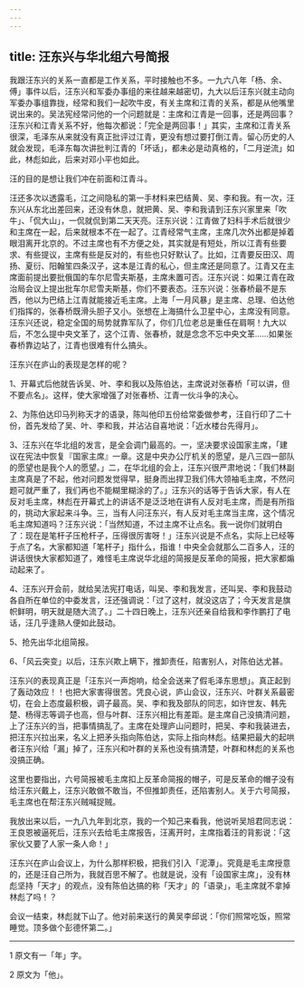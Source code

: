 ```yaml
---
---
---
```

title: 汪东兴与华北组六号简报
---




我跟汪东兴的关系一直都是工作关系，平时接触也不多。一九六八年「杨、余、傅」事件以后，汪东兴和军委办事组的来往越来越密切，九大以后汪东兴就主动向军委办事组靠拢，经常和我们一起吹牛皮，有关主席和江青的关系，都是从他嘴里说出来的。吴法宪经常问他的一个问题就是：主席和江青是一回事，还是两回事？汪东兴和江青关系不好，他每次都说：「完全是两回事！」其实，主席和江青关系很深，毛泽东从来就没有真正批评过江青，更没有想过要打倒江青。留心历史的人就会发现，毛泽东每次讲批判江青的「坏话」，都未必是动真格的，「二月逆流」如此，林彪如此，后来对邓小平也如此。

汪的目的是想让我们冲在前面和江青斗。

汪还多次以透露毛，江之间隐私的第一手材料来巴结黄、吴、李和我。有一次，汪东兴从东北出差回来，还没有休息，就把黄、吴、李和我请到汪东兴家里来「吹牛」、「侃大山」，一侃就侃到第二天天亮。汪东兴说：江青做了妇科手术后就很少和主席在一起，后来就根本不在一起了。江青经常气主席，主席几次外出都是掉着眼泪离开北京的。不过主席也有不方便之处，其实就是有短处，所以江青有些要求、有些提议，主席有些是反对的，有些也只好默认了。比如，江青要反田汉、周扬、夏衍、阳翰笙四条汉子，这本是江青的私心，但主席还是同意了。江青又在主席面前提出要批俄国的车尔尼雪夫斯基，主席未置可否。汪东兴说：如果江青在政治局会议上提出批车尔尼雪夫斯基，你们不要表态。汪东兴说：张春桥最不是东西，他以为巴结上江青就能接近毛主席。上海「一月风暴」是主席、总理、伯达他们指挥的，张春桥既滑头胆子又小。张想在上海搞什么卫星中心，主席没有同意。汪东兴还说，稳定全国的局势就靠军队了，你们几位老总是重任在肩啊！九大以后，不怎么提中央文革了，这个江青、张春桥，就是念念不忘中央文革……如果张春桥靠边站了，江青也很难有什么搞头。

汪东兴在庐山的表现是怎样的呢？

1、开幕式后他就告诉吴、叶、李和我以及陈伯达，主席说对张春桥「可以讲，但不要点名」。这样，使大家增强了对张春桥、江青一伙斗争的决心。

2、为陈伯达印马列称天才的语录，陈叫他印五份给常委做参考，汪自行印了二十份，首先发给了吴、叶、李和我，并沾沾自喜地说：「近水楼台先得月」。

3、汪东兴在华北组的发言，是全会调门最高的。一，坚决要求设国家主席，「建议在宪法中恢复『国家主席』一章。这是中央办公厅机关的愿望，是八三四一部队的愿望也是我个人的愿望。」二，在华北组的会上，汪东兴很严肃地说：「我们林副主席真是了不起，他对问题发觉得早，挺身而出捍卫我们伟大领袖毛主席，不然问题可就严重了，我们再也不能糊里糊涂的了。」汪东兴的话等于告诉大家，有人在反对毛主席，林彪在开幕式上的讲话不是泛泛地在讲有人反对毛主席，而是有所指的，挑动大家起来斗争。三，当有人问汪东兴，有人反对毛主席当主席，这个情况毛主席知道吗？汪东兴说：「当然知道，不过主席不让点名。我一说你们就明白了：现在是笔杆子压枪杆子，压得很厉害呀！」汪东兴说是不点名，实际上已经等于点了名，大家都知道「笔杆子」指什么，指谁！中央全会就那么二百多人，汪的讲话很快大家都知道了，难怪毛主席说华北组的简报是反革命的简报，把大家都煽动起来了。

4、汪东兴开会前，就给吴法宪打电话，叫吴、李和我发言，还叫吴、李和我鼓动各自所在单位的中委发言，汪还强调说：「过了这村，就没这店了；今天发言是旗帜鲜明，明天就是随大流了。」二十四日晚上，汪东兴还亲自给我和李作鹏打了电话，汪几乎逢熟人便如此鼓动。

5、抢先出华北组简报。

6、「风云突变」以后，汪东兴欺上瞒下，推卸责任，陷害别人，对陈伯达尤甚。

汪东兴的表现真正是「汪东兴一声炮响，给全会送来了假毛泽东思想」。真正起到了轰动效应！！也把大家害得很苦。凭良心说，庐山会议，汪东兴、叶群关系最密切，在会上态度最积极，调子最高。吴、李和我及部队的同志，如许世友、韩先楚、杨得志等调子也高，但与叶群、汪东兴相比有差距。是主席自己没搞清问题，上了汪东兴的当，把事情搞乱了。主席在处理庐山问题时，把吴、李和我装进去，把汪东兴拉出来，名义上把矛头指向陈伯达，实际上指向林彪。结果把最大的起哄者汪东兴给「漏」掉了，汪东兴和叶群的关系也没有搞清楚，叶群和林彪的关系也没搞正确。

这里也要指出，六号简报被毛主席扣上反革命简报的帽子，可是反革命的帽子没有给汪东兴戴上，汪东兴敢做不敢当，不但推卸责任，还陷害别人。关于六号简报，毛主席也在帮汪东兴贼喊捉贼。

我放出来以后，一九八九年到北京，我的一个知己来看我，他说听吴旭君同志说：王良恩被逼死后，汪东兴去给毛主席报告，汪离开时，主席指着汪的背影说：「这家伙又要了人家一条人命！」

汪东兴在庐山会议上，为什么那样积极，把我们引入「泥潭」。究竟是毛主席授意的，还是汪自己所为，我就百思不解了。也就是说，没有「设国家主席」，没有林彪坚持「天才」的观点，没有陈伯达搞的称「天才」的「语录」，毛主席就不拿掉林彪了吗！？

会议一结束，林彪就下山了。他对前来送行的黄吴李邱说：「你们照常吃饭，照常睡觉。顶多做个彭德怀第二。」





* * *



1 原文有一「年」字。

2 原文为「他」。